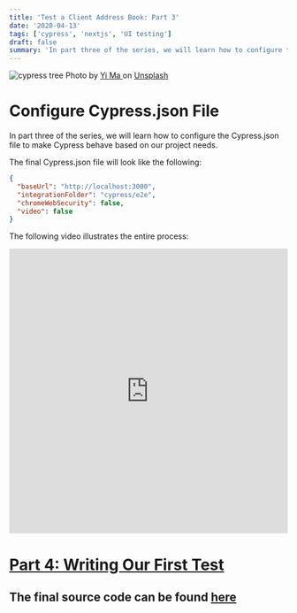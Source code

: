 ```yaml
---
title: 'Test a Client Address Book: Part 3'
date: '2020-04-13'
tags: ['cypress', 'nextjs', 'UI testing']
draft: false
summary: 'In part three of the series, we will learn how to configure the Cypress.json file to make Cypress behave based on our project needs...'
---
```


<div className="text-center">
  <Image alt="cypress tree" src="/static/images/cypress.jpg" width={600} height={434} />
  Photo by <a href="https://unsplash.com/@mattsouya?utm_source=unsplash&utm_medium=referral&utm_content=creditCopyText">
    Yi Ma
  </a> on <a href="https://unsplash.com/s/photos/cypress?utm_source=unsplash&utm_medium=referral&utm_content=creditCopyText">Unsplash</a>
</div>

# Configure Cypress.json File

In part three of the series, we will learn how to configure the Cypress.json file to make Cypress behave based on our project needs.

The final Cypress.json file will look like the following:

```json
{
  "baseUrl": "http://localhost:3000",
  "integrationFolder": "cypress/e2e",
  "chromeWebSecurity": false,
  "video": false
}
```

The following video illustrates the entire process:

<div style={{ marginBottom: '2em' }}>
  <iframe
    width="100%"
    height="515"
    src="https://www.youtube.com/embed/smd5UQUq5Uc"
    title="YouTube video player"
    frameBorder="0"
    allow="accelerometer; autoplay; clipboard-write; encrypted-media; gyroscope; picture-in-picture"
    allowFullScreen
  ></iframe>
</div>

<h1 style={{ marginTop: '2em' }}>
  <a href="/blog/cypress-testing/test-a-nextjs-app-part-4">Part 4: Writing Our First Test</a>
</h1>

## The final source code can be found [here](https://github.com/Scrump31/Client-Manager/tree/cypress)
